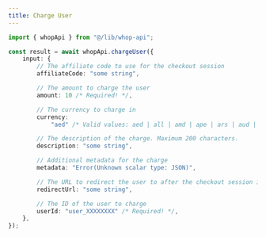 ```yaml
---
title: Charge User
---
```


```typescript
import { whopApi } from "@/lib/whop-api";

const result = await whopApi.chargeUser({
	input: {
		// The affiliate code to use for the checkout session
		affiliateCode: "some string",

		// The amount to charge the user
		amount: 10 /* Required! */,

		// The currency to charge in
		currency:
			"aed" /* Valid values: aed | all | amd | ape | ars | aud | bam | bgn | bhd | bob | brl | bsd | cad | chf | clp | cop | crc | czk | dkk | dop | dzd | egp | etb | eth | eur | gbp | ghs | gmd | gtq | gyd | hkd | huf | idr | ils | inr | jmd | jod | jpy | kes | khr | krw | kwd | lkr | mad | mdl | mga | mkd | mnt | mop | mur | mxn | myr | nad | ngn | nok | nzd | omr | pen | php | pkr | pln | pyg | qar | ron | rsd | rub | rwf | sar | sek | sgd | thb | tnd | try | ttd | twd | tzs | usd | uyu | uzs | vnd | xcd | xof | zar */ /* Required! */,

		// The description of the charge. Maximum 200 characters.
		description: "some string",

		// Additional metadata for the charge
		metadata: "Error(Unknown scalar type: JSON)",

		// The URL to redirect the user to after the checkout session is created
		redirectUrl: "some string",

		// The ID of the user to charge
		userId: "user_XXXXXXXX" /* Required! */,
	},
});

```
